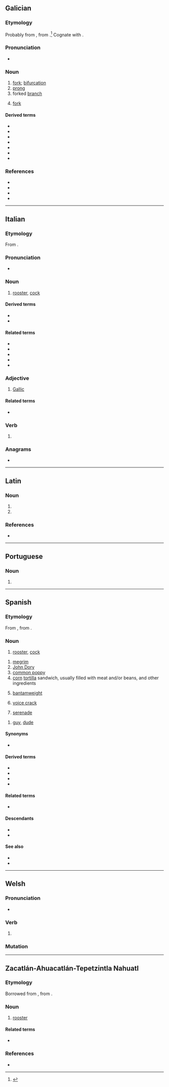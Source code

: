 {{also|Gallo|gallò|Gallo-|gallo-}}
==Galician==

===Etymology===
Probably from {{inh|gl|VL.|*galleus}}, from {{inh|gl|la|galla|t=oak-apple}}.<ref>{{R:DCECH|gajo}}</ref> Cognate with {{cog|pt|galho}}.

===Pronunciation===
* {{IPA|gl|/ˈɡaʎo̝/}}

===Noun===
{{gl-noun|m}}

# [[fork]]; [[bifurcation]]
# [[prong]]
# forked [[branch]]
# {{lb|gl|tools}} [[fork]]

====Derived terms====
* {{l|gl|esgallar}}
* {{l|gl|gallado}}
* {{l|gl|gallar}}
* {{l|gl|galleiro}}
* {{l|gl|galleta}}
* {{l|gl|galleto}}
* {{l|gl|co gallo de}}

===References===
* {{R:gl:CX}}
* {{R:DDLG}}
* {{R:TILG|gallo (galla)}}
* {{R:TLPGP}}
<references/>

----

==Italian==

===Etymology===
From {{inh|it|la|gallus||rooster}}.

===Pronunciation===
* {{rhymes|it|allo}}

===Noun===
{{it-noun|m|f=gallina}}

# [[rooster]], [[cock]]

====Derived terms====
* {{l|it|gallismo}}
* {{l|it|gallo cedrone}}

====Related terms====
* {{l|it|gallare}}
* {{l|it|galletto}}
* {{l|it|gallicinio}}
* {{l|it|galliformi}}
* {{l|it|gallina}}

===Adjective===
{{it-adj|gall}}

# [[Gallic]]

====Related terms====
* {{l|it|gallico}}

===Verb===
{{head|it|verb form}}

# {{inflection of|it|gallare||1|s|pres|indc}}

===Anagrams===
* {{l|it|algol}}

----

==Latin==

===Noun===
{{la-noun-form|gallō}}

# {{inflection of|la|gallus||dat|s}}
# {{inflection of|la|gallus||abl|s}}

===References===
* {{R:du Cange}}

----

==Portuguese==

===Noun===
{{pt-noun|m|s|f=gallinha}}

# {{obsolete spelling of|pt|galo}}

----

==Spanish==

===Etymology===
From {{inh|es|osp|-}}, from {{inh|es|la|gallus||rooster}}.

===Noun===
{{es-noun|m|f=gallina}}

# [[rooster]], [[cock]] {{gloss|male domestic chicken}}

{{es-noun|m}}

# [[megrim]] {{gloss|genus ''[[Lepidorhombus]]'', a kind of fish}}
# [[John Dory]] {{gloss|edible marine fish; ''[[Zeus faber]]'' or ''[[Zeus ocellata]]''}}
# [[common poppy]] {{gloss|''[[Papaver rhoeas]]''}}
# [[corn]] [[tortilla]] sandwich, usually filled with meat and/or beans, and other ingredients
# {{lb|es|boxing}} [[bantamweight]] {{gloss|weight class ranging from 112 to 118 pounds}}
# [[voice crack]] {{gloss|sudden, unintentional change in register, especially during puberty or while singing}}
# {{lb|es|Mexico}} [[serenade]] {{gloss|love song sung directly to one's love interest}}

{{es-noun|m|f=galla}}

# {{lb|es|Chile|colloquial}} [[guy]], [[dude]]

====Synonyms====
* {{sense|guy, dude}} {{l|es|tipo}}

====Derived terms====
* {{l|es|gallo pinto|g=m}}
* {{l|es|pico de gallo|g=m}}
* {{l|es|gallo lira}}
* {{l|es|pelar el gallo}}

====Related terms====
* {{l|es|gallina}}

====Descendants====
* {{desc|bor=1|poi|ca̱yu}}
* {{desc|bor=1|plo|ga̱yu}}

====See also====
* {{l|es|polla|g=f}}
* {{l|es|pollo|g=m}}

{{topics|es|Male animals}}

----

==Welsh==

===Pronunciation===
* {{IPA|cy|/ˈɡaɬɔ/}}

===Verb===
{{head|cy|verb form}}

# {{inflection of|cy|gallu||3|s|pres|subj}}

===Mutation===
{{cy-mut-auto}}

----

==Zacatlán-Ahuacatlán-Tepetzintla Nahuatl==

===Etymology===
Borrowed from {{bor|nhi|es|gallo}}, from {{der|nhi|la|gallus}}.

===Noun===
{{head|nhi|noun}}

# [[rooster]]

====Related terms====
* {{l|nhi|caxtil}}

===References===
* {{cite-book|author=Instituto Lingüístico de Verano, A.C.|authorlink=Instituto Lingüístico de Verano (Mexico)|title=Pequeño diccionario ilustrado: Náhuatl de los municipios de Zacatlán, Tepetzintla y Ahuacatlán|url=https://www.sil.org/resources/archives/13322|edition=segunda edición|location=Tlalpan, D.F. México|publisher=Instituto Lingüístico de Verano, A.C.|year=2006|page=8}}